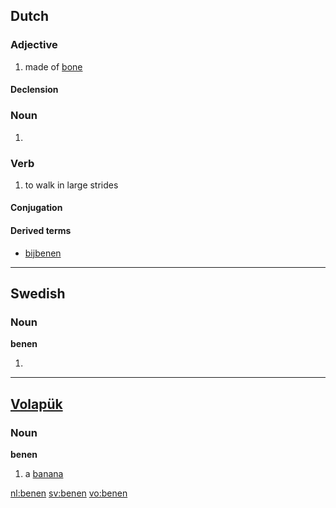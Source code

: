 ==Dutch==

===Adjective===
{{nl-adj|-}}

# made of [[bone]]

====Declension====
{{nl-decl-adj-nc|-|-|pred=-}}

===Noun===
{{nl-noun-pl|beentjes|dim2=beendertjes}}

# {{nl-noun-pl-of|been}}

===Verb===
{{nl-verb|wk}}

# to walk in large strides

====Conjugation====
{{nl-conj-wk|been|bene|dt=d}}

====Derived terms====
* [[bijbenen]]
----

==Swedish==

===Noun===
'''benen'''

# {{sv-noun-form-def-pl|ben}}

----

==[[Volapük]]==

===Noun===
'''benen'''

# a [[banana]]

[[nl:benen]]
[[sv:benen]]
[[vo:benen]]